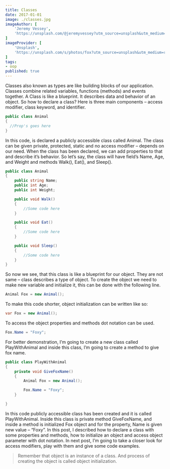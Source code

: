 ```yaml
---
title: Classes
date: 2017-01-01
image: ./classes.jpg
imageAuthor: [
	'Jeremy Vessey',
	'https://unsplash.com/@jeremyvessey?utm_source=unsplash&utm_medium=referral&utm_content=creditCopyText'
]
imageProvider: [
	'Unsplash',
	'https://unsplash.com/s/photos/fox?utm_source=unsplash&utm_medium=referral&utm_content=creditCopyText'
]
tags:
- oop
published: true
---
```


Classes also known as types are like building blocks of our application. Classes
combine related variables, functions (methods) and events together. A Class is
like a blueprint. It describes data and behavior of an object. So how to declare
a class? Here is three main components – access modifier, class keyword, and
identifier.
```csharp {numberLines: true}
public class Animal
{
  //Prop's goes here
}
```

In this code, is declared a publicly accessible class called Animal. The class
can be given private, protected, static and no access modifier – depends on our
need. When the class has been declared, we can add properties to that and
describe it’s behavior. So let’s say, the class will have field’s Name, Age, and
Weight and methods Walk(), Eat(), and Sleep().
```csharp {numberLines: true}
public class Animal
{
	public string Name;
	public int Age;
	public int Weight;

	public void Walk()
	{
		//Some code here
	}

	public void Eat()
	{
		//Some code here
	}

	public void Sleep()
	{
		//Some code here
	}
}
```

So now we see, that this class is like a blueprint for our object. They are not
same – class describes a type of object. To create the object we need to make
new variable and initialize it, this can be done with the following line.
```csharp
Animal Fox = new Animal();
```

To make this code shorter, object initialization can be written like so:
```csharp
var Fox = new Animal();
```

To access the object properties and methods dot notation can be used.
```csharp
Fox.Name = "Foxy";
```

For better demonstration, I’m going to create a new class called PlayWithAnimal
and inside this class, I’m going to create a method to give fox name.
```csharp {numberLines: true}
public class PlayWithAnimal
{
	private void GiveFoxName()
	{
		Animal Fox = new Animal();

		Fox.Name = "Foxy";
	}

}
```

In this code publicly accessible class has been created and it is called
PlayWithAnimal. Inside this class is private method GiveFoxName, and inside a
method is initialized Fox object and for the property, Name is given new value –
“Foxy”. In this post, I described how to declare a class with some properties
and methods, how to initialize an object and access object parameter with dot
notation. In next post, I’m going to take a closer look for access modifiers,
play with them and give some code examples.

> Remember that object is an instance of a class. And process of creating the
> object is called object initialization.
